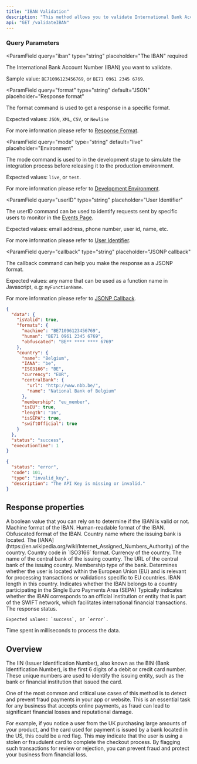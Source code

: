 ```yaml
---
title: "IBAN Validation"
description: "This method allows you to validate International Bank Account Numbers (IBANs) and retrieve additional information about the country associated with the IBAN"
api: "GET /validateIBAN"
---
```


### Query Parameters

<ParamField
  query="iban"
  type="string"
  placeholder="The IBAN"
  required
>
  The International Bank Account Number (IBAN) you want to validate.

Sample value: `BE71096123456769`, or `BE71 0961 2345 6769`.

</ParamField>

<ParamField
  query="format"
  type="string"
  default="JSON"
  placeholder="Response format"
>
  The format command is used to get a response in a specific format.

Expected values: `JSON`, `XML`, `CSV`, or `Newline`

For more information please refer to [Response Format](/options/response-format).

</ParamField>

<ParamField
  query="mode"
  type="string"
  default="live"
  placeholder="Environment"
>
  The mode command is used to in the development stage to simulate the integration process before releasing it to the production environment.

Expected values: `live`, or `test`.

For more information please refer to [Development Environment](/options/development-environment).

</ParamField>

<ParamField
  query="userID"
  type="string"
  placeholder="User Identifier"
>
  The userID command can be used to identify requests sent by specific users to monitor in the [Events Page](/dashboard-guides/monitoring-capabilities/real-time-threat-monitoring).

Expected values: email address, phone number, user id, name, etc.

For more information please refer to [User Identifier](/options/user-identifier.mdx).

</ParamField>

<ParamField
  query="callback"
  type="string"
  placeholder="JSONP callback"
>
  The callback command can help you make the response as a JSONP format.

Expected values: any name that can be used as a function name in Javascript, e.g: `myFunctionName`.

For more information please refer to [JSONP Callback](/options/jsonp-callback).

</ParamField>

<ResponseExample>

```json Success
{
  "data": {
    "isValid": true,
    "formats": {
      "machine": "BE71096123456769",
      "human": "BE71 0961 2345 6769",
      "obfuscated": "BE** **** **** 6769"
    },
    "country": {
      "name": "Belgium",
      "IANA": "be",
      "ISO3166": "BE",
      "currency": "EUR",
      "centralBank": {
        "url": "http://www.nbb.be/",
        "name": "National Bank of Belgium"
      },
      "membership": "eu_member",
      "isEU": true,
      "length": "16",
      "isSEPA": true,
      "swiftOfficial": true
    }
  },
  "status": "success",
  "executionTime": 1
}
```

```json Error
{
  "status": "error",
  "code": 101,
  "type": "invalid_key",
  "description": "The API Key is missing or invalid."
}
```

</ResponseExample>

## Response properties

<ResponseField name="data" type="object" required>
  <Expandable title="properties" defaultOpen={true}>
    <ResponseField name="isValid" type="boolean" required>
      A boolean value that you can rely on to determine if the IBAN is valid or not.
    </ResponseField>
    <ResponseField name="formats" type="object" required>
        <Expandable title="properties" defaultOpen={true}>
            <ResponseField name="machine" type="string" required>
            Machine format of the IBAN.
            </ResponseField>
            <ResponseField name="human" type="string" required>
            Human-readable format of the IBAN.
            </ResponseField>
            <ResponseField name="obfuscated" type="string" required>
            Obfuscated format of the IBAN.
            </ResponseField>
        </Expandable>
    </ResponseField>
    <ResponseField name="country" type="object" required>
        <Expandable title="properties" defaultOpen={true}>
            <ResponseField name="name" type="string" required>
            Country name where the issuing bank is located.
            </ResponseField>
            <ResponseField name="IANA" type="string" required>
            The [IANA](https://en.wikipedia.org/wiki/Internet_Assigned_Numbers_Authority) of the country.
            </ResponseField>
            <ResponseField name="ISO3166" type="string" required>
            Country code in `ISO3166` format.
            </ResponseField>
            <ResponseField name="currency" type="string" required>
            Currency of the country.
            </ResponseField>
            <ResponseField name="centralBank" type="string" required>
                <Expandable title="properties" defaultOpen={true}>
                    <ResponseField name="name" type="string" required>
                    The name of the central bank of the issuing country.
                    </ResponseField>
                    <ResponseField name="url" type="string" required>
                    The URL of the central bank of the issuing country.
                    </ResponseField>
                </Expandable>
            </ResponseField>
            <ResponseField name="membership" type="string" required>
            Membership type of the bank.
            </ResponseField>
            <ResponseField name="isEU" type="boolean" required>
            Determines whether the user is located within the European Union (EU) and is relevant for processing transactions or validations specific to EU countries.
            </ResponseField>
            <ResponseField name="length" type="string" required>
            IBAN length in this country.
            </ResponseField>
            <ResponseField name="isSEPA" type="boolean" required>
            Indicates whether the IBAN belongs to a country participating in the Single Euro Payments Area (SEPA)
            </ResponseField>
            <ResponseField name="swiftOfficial" type="boolean" required>
            Typically indicates whether the IBAN corresponds to an official institution or entity that is part of the SWIFT network, which facilitates international financial transactions.
            </ResponseField>
        </Expandable>
    </ResponseField>

  </Expandable>
  <ResponseField name="status" type="string" required>
    The response status.

    Expected values: `success`, or `error`.

  </ResponseField>
  <ResponseField name="executionTime" type="integer" required>
    Time spent in milliseconds to process the data.
  </ResponseField>
</ResponseField>

## Overview

The IIN (Issuer Identification Number), also known as the BIN (Bank Identification Number), is the first 6 digits of a debit or credit card number. These unique numbers are used to identify the issuing entity, such as the bank or financial institution that issued the card.

One of the most common and critical use cases of this method is to detect and prevent fraud payments in your app or website. This is an essential task for any business that accepts online payments, as fraud can lead to significant financial losses and reputational damage.

For example, if you notice a user from the UK purchasing large amounts of your product, and the card used for payment is issued by a bank located in the US, this could be a red flag. This may indicate that the user is using a stolen or fraudulent card to complete the checkout process. By flagging such transactions for review or rejection, you can prevent fraud and protect your business from financial loss.
